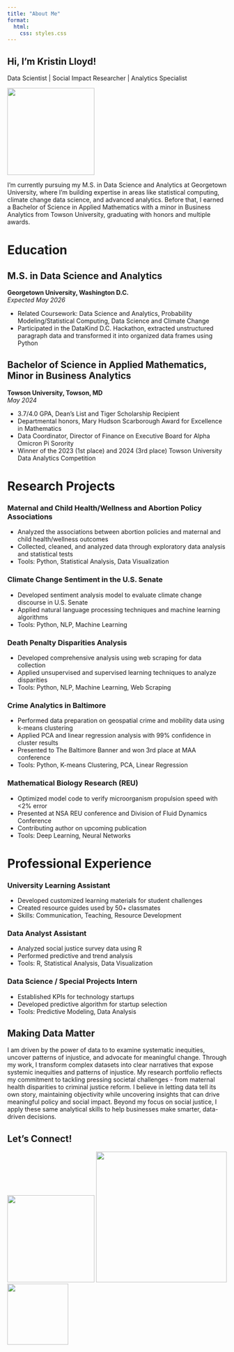 ```yaml
---
title: "About Me"
format:
  html:
    css: styles.css
---
```


::: {.hero-section}
## Hi, I'm Kristin Lloyd! {.hero-title}
::: {.hero-content}
Data Scientist | Social Impact Researcher | Analytics Specialist

![](images/me.png){.profile-image width="200px"}
:::
:::

I'm currently pursuing my M.S. in Data Science and Analytics at Georgetown University, where I'm building expertise in areas like statistical computing, climate change data science, and advanced analytics. Before that, I earned a Bachelor of Science in Applied Mathematics with a minor in Business Analytics from Towson University, graduating with honors and multiple awards.

# Education {.section-title}

::: {.degree-box}
## M.S. in Data Science and Analytics
**Georgetown University, Washington D.C.**  
*Expected May 2026*

- Related Coursework: Data Science and Analytics, Probability Modeling/Statistical Computing, Data Science and Climate Change
- Participated in the DataKind D.C. Hackathon, extracted unstructured paragraph data and transformed it into organized data frames using Python
:::

::: {.degree-box}
## Bachelor of Science in Applied Mathematics, Minor in Business Analytics
**Towson University, Towson, MD**  
*May 2024*

- 3.7/4.0 GPA, Dean's List and Tiger Scholarship Recipient
- Departmental honors, Mary Hudson Scarborough Award for Excellence in Mathematics
- Data Coordinator, Director of Finance on Executive Board for Alpha Omicron Pi Sorority
- Winner of the 2023 (1st place) and 2024 (3rd place) Towson University Data Analytics Competition
:::

# Research Projects {.section-title}

::: {.project-card}
### Maternal and Child Health/Wellness and Abortion Policy Associations
- Analyzed the associations between abortion policies and maternal and child health/wellness outcomes
- Collected, cleaned, and analyzed data through exploratory data analysis and statistical tests
- Tools: Python, Statistical Analysis, Data Visualization
:::

::: {.project-card}
### Climate Change Sentiment in the U.S. Senate
- Developed sentiment analysis model to evaluate climate change discourse in U.S. Senate
- Applied natural language processing techniques and machine learning algorithms
- Tools: Python, NLP, Machine Learning
:::

::: {.project-card}
### Death Penalty Disparities Analysis
- Developed comprehensive analysis using web scraping for data collection
- Applied unsupervised and supervised learning techniques to analyze disparities
- Tools: Python, NLP, Machine Learning, Web Scraping
:::

::: {.project-card}
### Crime Analytics in Baltimore
- Performed data preparation on geospatial crime and mobility data using k-means clustering
- Applied PCA and linear regression analysis with 99% confidence in cluster results
- Presented to The Baltimore Banner and won 3rd place at MAA conference
- Tools: Python, K-means Clustering, PCA, Linear Regression
:::

::: {.project-card}
### Mathematical Biology Research (REU)
- Optimized model code to verify microorganism propulsion speed with <2% error
- Presented at NSA REU conference and Division of Fluid Dynamics Conference
- Contributing author on upcoming publication
- Tools: Deep Learning, Neural Networks
:::

# Professional Experience {.section-title}

::: {.grid}
::: {.g-col-6 .project-card}
### University Learning Assistant
- Developed customized learning materials for student challenges
- Created resource guides used by 50+ classmates
- Skills: Communication, Teaching, Resource Development
:::

::: {.g-col-6 .project-card}
### Data Analyst Assistant
- Analyzed social justice survey data using R
- Performed predictive and trend analysis
- Tools: R, Statistical Analysis, Data Visualization
:::

::: {.g-col-6 .project-card}
### Data Science / Special Projects Intern
- Established KPIs for technology startups
- Developed predictive algorithm for startup selection
- Tools: Predictive Modeling, Data Analysis
:::
:::

::: {.impact-section}
# Making Data Matter {.impact-title}
I am driven by the power of data to to examine systematic inequities, uncover patterns of injustice, and advocate for meaningful change. Through my work, I transform complex datasets into clear narratives that expose systemic inequities and patterns of injustice. My research portfolio reflects my commitment to tackling pressing societal challenges - from maternal health disparities to criminal justice reform. I believe in letting data tell its own story, maintaining objectivity while uncovering insights that can drive meaningful policy and social impact. Beyond my focus on social justice, I apply these same analytical skills to help businesses make smarter, data-driven decisions.

:::

::: {.connect-section}
# Let's Connect! {.text-center}

::: {.social-links}
[![](./images/linkedin.png){width="200px"}](https://www.linkedin.com/in/kristin-lloyd-ramseynj/)
[![](./images/git.png){width="300px"}](https://github.com/kristinmlloyd)
[![](./images/email.png){width="140px"}](mailto:kristinnlloyd@gmail.com)
:::
:::
